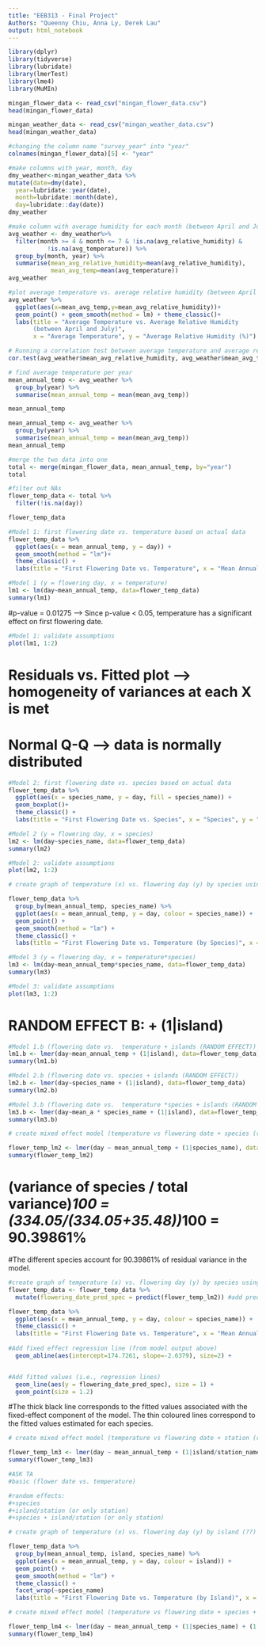 ---
title: "EEB313 - Final Project"
Authors: "Queenny Chiu, Anna Ly, Derek Lau"
output: html_notebook
---

```{r}
library(dplyr)
library(tidyverse)
library(lubridate)
library(lmerTest)
library(lme4)
library(MuMIn)
```

```{r}
mingan_flower_data <- read_csv("mingan_flower_data.csv")
head(mingan_flower_data)

mingan_weather_data <- read_csv("mingan_weather_data.csv")
head(mingan_weather_data)
```

```{r}
#changing the column name "survey_year" into "year"
colnames(mingan_flower_data)[5] <- "year"
```

```{r}
#make columns with year, month, day
dmy_weather<-mingan_weather_data %>%
mutate(date=dmy(date),
  year=lubridate::year(date),
  month=lubridate::month(date),
  day=lubridate::day(date))
dmy_weather
```

```{r}
#make column with average humidity for each month (between April and July) for each year
avg_weather <- dmy_weather%>%
  filter(month >= 4 & month <= 7 & !is.na(avg_relative_humidity) & 
           !is.na(avg_temperature)) %>% 
  group_by(month, year) %>%
  summarise(mean_avg_relative_humidity=mean(avg_relative_humidity),
            mean_avg_temp=mean(avg_temperature))
avg_weather
```

```{r}
#plot average temperature vs. average relative humidity (between April and July)
avg_weather %>%
  ggplot(aes(x=mean_avg_temp,y=mean_avg_relative_humidity))+
  geom_point() + geom_smooth(method = lm) + theme_classic()+
  labs(title = "Average Temperature vs. Average Relative Humidity 
       (between April and July)", 
       x = "Average Temperature", y = "Average Relative Humidity (%)")
```

```{r}
# Running a correlation test between average temperature and average relative humidity
cor.test(avg_weather$mean_avg_relative_humidity, avg_weather$mean_avg_temp)
```

```{r}
# find average temperature per year
mean_annual_temp <- avg_weather %>% 
  group_by(year) %>% 
  summarise(mean_annual_temp = mean(mean_avg_temp))

mean_annual_temp
```

```{r}
mean_annual_temp <- avg_weather %>% 
  group_by(year) %>% 
  summarise(mean_annual_temp = mean(mean_avg_temp))
mean_annual_temp
```

```{r}
#merge the two data into one
total <- merge(mingan_flower_data, mean_annual_temp, by="year")
total
```

```{r}
#filter out NAs
flower_temp_data <- total %>% 
  filter(!is.na(day))

flower_temp_data
```

```{r}
#Model 1: first flowering date vs. temperature based on actual data
flower_temp_data %>% 
  ggplot(aes(x = mean_annual_temp, y = day)) +
  geom_smooth(method = "lm")+
  theme_classic() +
  labs(title = "First Flowering Date vs. Temperature", x = "Mean Annual Temperature (Degrees Celsius)", y = "First Flowering Date (Actual Data)" )
```

```{r}
#Model 1 (y = flowering day, x = temperature)
lm1 <- lm(day~mean_annual_temp, data=flower_temp_data)
summary(lm1)
```
#p-value = 0.01275 --> Since p-value < 0.05, temperature has a significant effect on first flowering date.

```{r}
#Model 1: validate assumptions
plot(lm1, 1:2)
```
# Residuals vs. Fitted plot --> homogeneity of variances at each X is met
# Normal Q-Q --> data is normally distributed

```{r}
#Model 2: first flowering date vs. species based on actual data
flower_temp_data %>% 
  ggplot(aes(x = species_name, y = day, fill = species_name)) +
  geom_boxplot()+
  theme_classic() +
  labs(title = "First Flowering Date vs. Species", x = "Species", y = "First Flowering Date (Actual Data)" )
```

```{r}
#Model 2 (y = flowering day, x = species)
lm2 <- lm(day~species_name, data=flower_temp_data)
summary(lm2)

```

```{r}
#Model 2: validate assumptions
plot(lm2, 1:2)
```

```{r}
# create graph of temperature (x) vs. flowering day (y) by species using actual data

flower_temp_data %>% 
  group_by(mean_annual_temp, species_name) %>% 
  ggplot(aes(x = mean_annual_temp, y = day, colour = species_name)) +
  geom_point() +
  geom_smooth(method = "lm") +
  theme_classic() +
  labs(title = "First Flowering Date vs. Temperature (by Species)", x = "Mean Annual Temperature (Degrees Celsius)", y = "First Flowering Date (Actual Data)" )
```


```{r}
#Model 3 (y = flowering day, x = temperature*species)
lm3 <- lm(day~mean_annual_temp*species_name, data=flower_temp_data)
summary(lm3)

```

```{r}
#Model 3: validate assumptions
plot(lm3, 1:2)
```




# RANDOM EFFECT B: + (1|island)
```{r}
#Model 1.b (flowering date vs.  temperature + islands (RANDOM EFFECT))
lm1.b <- lmer(day~mean_annual_temp + (1|island), data=flower_temp_data)
summary(lm1.b)

```

```{r}
#Model 2.b (flowering date vs. species + islands (RANDOM EFFECT))
lm2.b <- lmer(day~species_name + (1|island), data=flower_temp_data)
summary(lm2.b)
```

```{r}
#Model 3.b (flowering date vs.  temperature *species + islands (RANDOM EFFECT))
lm3.b <- lmer(day~mean_a * species_name + (1|island), data=flower_temp_data)
summary(lm3.b)
```





```{r}
# create mixed effect model (temperature vs flowering date + species (random effect))

flower_temp_lm2 <- lmer(day ~ mean_annual_temp + (1|species_name), data = flower_temp_data, REML = FALSE)       
summary(flower_temp_lm2)
```


# (variance of species / total variance)*100 = (334.05/(334.05+35.48))*100 = 90.39861%
#The different species account for 90.39861% of residual variance in the model.





```{r}
#create graph of temperature (x) vs. flowering day (y) by species using predicted data
flower_temp_data <- flower_temp_data %>% 
  mutate(flowering_date_pred_spec = predict(flower_temp_lm2)) #add predicted values to dataset

flower_temp_data %>% 
  ggplot(aes(x = mean_annual_temp, y = day, colour = species_name)) +
  theme_classic() +
  labs(title = "First Flowering Date vs. Temperature", x = "Mean Annual Temperature (Degrees Celsius)", y = "First Flowering Date (Predicted Data)" ) +
  
#Add fixed effect regression line (from model output above)
  geom_abline(aes(intercept=174.7261, slope=-2.6379), size=2) +


#Add fitted values (i.e., regression lines)
  geom_line(aes(y = flowering_date_pred_spec), size = 1) +
  geom_point(size = 1.2)
```
#The thick black line corresponds to the fitted values associated with the fixed-effect component of the model. The thin coloured lines correspond to the fitted values estimated for each species.


```{r}
# create mixed effect model (temperature vs flowering date + station (random effect))

flower_temp_lm3 <- lmer(day ~ mean_annual_temp + (1|island/station_name), data = flower_temp_data, REML = FALSE)       
summary(flower_temp_lm3)

#ASK TA
#basic (flower date vs. temperature)

#random effects:
#+species
#+island/station (or only station)
#+species + island/station (or only station)
```


```{r}
# create graph of temperature (x) vs. flowering day (y) by island (??) using actual data

flower_temp_data %>% 
  group_by(mean_annual_temp, island, species_name) %>% 
  ggplot(aes(x = mean_annual_temp, y = day, colour = island)) +
  geom_point() +
  geom_smooth(method = "lm") +
  theme_classic() +
  facet_wrap(~species_name)
  labs(title = "First Flowering Date vs. Temperature (by Island)", x = "Mean Annual Temperature (Degrees Celsius)", y = "First Flowering Date (Actual Data)" )
```


```{r}
# create mixed effect model (temperature vs flowering date + species + station (random effects))

flower_temp_lm4 <- lmer(day ~ mean_annual_temp + (1|species_name) + (1|island/station_name), data = flower_temp_data, REML = FALSE)       
summary(flower_temp_lm4)
```


